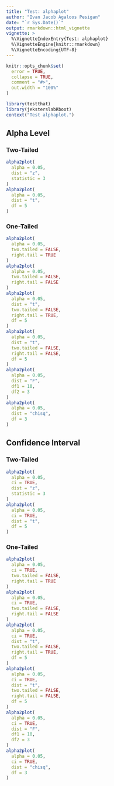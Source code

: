 ```yaml
---
title: "Test: alphaplot"
author: "Ivan Jacob Agaloos Pesigan"
date: "`r Sys.Date()`"
output: rmarkdown::html_vignette
vignette: >
  %\VignetteIndexEntry{Test: alphaplot}
  %\VignetteEngine{knitr::rmarkdown}
  %\VignetteEncoding{UTF-8}
---
```



```r
knitr::opts_chunk$set(
  error = TRUE,
  collapse = TRUE,
  comment = "#>",
  out.width = "100%"
)
```



```r
library(testthat)
library(jeksterslabRboot)
context("Test alphaplot.")
```


## Alpha Level

### Two-Tailed


```r
alpha2plot(
  alpha = 0.05,
  dist = "z",
  statistic = 3
)
alpha2plot(
  alpha = 0.05,
  dist = "t",
  df = 5
)
```


### One-Tailed


```r
alpha2plot(
  alpha = 0.05,
  two.tailed = FALSE,
  right.tail = TRUE
)
alpha2plot(
  alpha = 0.05,
  two.tailed = FALSE,
  right.tail = FALSE
)
alpha2plot(
  alpha = 0.05,
  dist = "t",
  two.tailed = FALSE,
  right.tail = TRUE,
  df = 5
)
alpha2plot(
  alpha = 0.05,
  dist = "t",
  two.tailed = FALSE,
  right.tail = FALSE,
  df = 5
)
alpha2plot(
  alpha = 0.05,
  dist = "F",
  df1 = 10,
  df2 = 3
)
alpha2plot(
  alpha = 0.05,
  dist = "chisq",
  df = 3
)
```


## Confidence Interval

### Two-Tailed


```r
alpha2plot(
  alpha = 0.05,
  ci = TRUE,
  dist = "z",
  statistic = 3
)
alpha2plot(
  alpha = 0.05,
  ci = TRUE,
  dist = "t",
  df = 5
)
```


### One-Tailed


```r
alpha2plot(
  alpha = 0.05,
  ci = TRUE,
  two.tailed = FALSE,
  right.tail = TRUE
)
alpha2plot(
  alpha = 0.05,
  ci = TRUE,
  two.tailed = FALSE,
  right.tail = FALSE
)
alpha2plot(
  alpha = 0.05,
  ci = TRUE,
  dist = "t",
  two.tailed = FALSE,
  right.tail = TRUE,
  df = 5
)
alpha2plot(
  alpha = 0.05,
  ci = TRUE,
  dist = "t",
  two.tailed = FALSE,
  right.tail = FALSE,
  df = 5
)
alpha2plot(
  alpha = 0.05,
  ci = TRUE,
  dist = "F",
  df1 = 10,
  df2 = 3
)
alpha2plot(
  alpha = 0.05,
  ci = TRUE,
  dist = "chisq",
  df = 3
)
```

